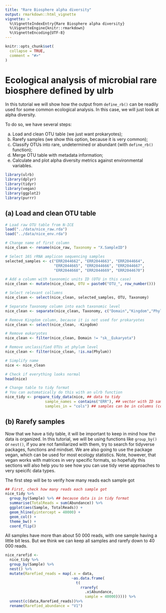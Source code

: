 ```yaml
---
title: "Rare Biosphere alpha diversity"
output: rmarkdown::html_vignette
vignette: >
  %\VignetteIndexEntry{Rare Biosphere alpha diversity}
  %\VignetteEngine{knitr::rmarkdown}
  %\VignetteEncoding{UTF-8}
---
```


```r
knitr::opts_chunk$set(
  collapse = TRUE,
  comment = "#>"
)
```


# Ecological analysis of microbial rare biosphere defined by ulrb

In this tutorial we will show how the output from `define_rb()` can be readily used for some common ecological analysis. In this case, we will just look at alpha diversity. 

To do so, we have several steps:

a) Load and clean OTU table (we just want prokaryotes);
b) Rarefy samples (we show this option, because it is very common);
c) Classify OTUs into rare, undetermined or abundant (with `define_rb()` function);
d) Merge OTU table with metadata information;
e) Calculate and plot alpha diversity metrics against environmental variables.


```r
library(ulrb)
library(dplyr)
library(tidyr)
library(vegan)
library(ggplot2)
library(purrr)
```


## (a) Load and clean OTU table

```r
# Load raw OTU table from N-ICE
load("../data/nice_raw.rda")
load("../data/nice_env.rda")

# Change name of first column
nice_clean <- rename(nice_raw, Taxonomy = "X.SampleID")

# Select 16S rRNA amplicon sequencing samples
selected_samples <- c("ERR2044662", "ERR2044663", "ERR2044664",
                      "ERR2044665", "ERR2044666", "ERR2044667",
                      "ERR2044668", "ERR2044669", "ERR2044670")

# Add a column with taxonomic units ID (OTU in this case)
nice_clean <- mutate(nice_clean, OTU = paste0("OTU_", row_number()))

# Select relevant collumns
nice_clean <- select(nice_clean, selected_samples, OTU, Taxonomy)

# Separate Taxonomy column into each taxonomic level
nice_clean <- separate(nice_clean, Taxonomy, c("Domain","Kingdom","Phylum","Class","Order","Family","Genus","Species"),sep=";")

# Remove Kingdom column, because it is not used for prokaryotes
nice_clean <- select(nice_clean, -Kingdom)

# Remove eukaryotes
nice_clean <- filter(nice_clean, Domain != "sk__Eukaryota")

# Remove unclassified OTUs at phylum level
nice_clean <- filter(nice_clean, !is.na(Phylum))

# Simplify name
nice <- nice_clean

# Check if everything looks normal
head(nice)

# Change table to tidy format
# You can automatically do this with an ulrb function
nice_tidy <- prepare_tidy_data(nice, ## data to tidy 
                  sample_names = contains("ERR"), ## vector with ID samples
                  samples_in = "cols") ## samples can be in columns (cols) or rows. 

```

## (b) Rarefy samples

Now that we have a tidy table, it will be important to keep in mind how the data is organized. In this tutorial, we will be using functions like `group_by()` or `nest()`, if you are not familiarized with them, try to search for tidyverse packages, functions and mindset. We are also going to use the package vegan, which can be used for most ecology statistics. Note, however, that vegan works with matrices in very specific formats, so hopefully this sections will also help you to see how you can use tidy verse approaches to very speicifc data types.

The first step will be to verify how many reads each sample got

```r
## First, check how many reads each sample got
nice_tidy %>% 
  group_by(Sample) %>% ## because data is in tidy format
  summarise(TotalReads = sum(Abundance)) %>% 
  ggplot(aes(Sample, TotalReads)) + 
  geom_hline(yintercept = 40000) + 
  geom_col() + 
  theme_bw() + 
  coord_flip()
```

All samples have more than about 50 000 reads, with one sample having a little bit less. But we think we can keep all samples and rarefy down to 40 000 reads.

```r
nice_rarefid <- 
  nice_tidy %>% 
  group_by(Sample) %>%
  nest() %>% 
  mutate(Rarefied_reads = map(.x = data, 
                              ~as.data.frame(
                                t(
                                  rrarefy(
                                    .x$Abundance, 
                                    sample = 40000))))) %>% 
  unnest(c(data,Rarefied_reads))%>% 
  rename(Rarefied_abundance = "V1")  
```


